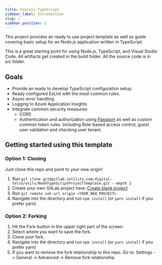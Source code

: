 ```yaml
---
title: Express TypeScript
sidebar_label: Introduction
slug: /
sidebar_position: 1
---
```


This project provides an ready to use project template as well as guide covering basic setup for an Node.js application written in TypeScript.

This is a great starting point for using Node.js, TypeScript, and Visual Studio Code. All artifacts get created in the build folder. All the source code is in src folder.

## Goals

* Provide an ready to develop TypeScript configuration setup.
* Ready configured EsLint with the most common rules.
* Async error handling.
* Logging to Azure Application Insights
* Integrate common security measures:
  * CORS
  * Authentication and authorization using [Passport](https://www.passportjs.org/) as well as custom common token rules. Including Role-based access control, guest user validation and checking user tenant.

## Getting started using this template

### Option 1: Cloning

Just clone this repo and point to your new origin!

1. Run `git clone git@gitlab.intility.com:digital-telco/utils/NodeTypeScriptProjectTemplate.git --depth 1`
2. Create your own GitLab project here: [Create blank project](https://gitlab.intility.com/projects/new#blank_project)
3. Run `git remote set-url origin <YOUR_NEW_PROJECT>`
4. Navigate into the directory and run `npm install` (or `yarn install` if you prefer yarn)

### Option 2: Forking

1. Hit the Fork-button in the upper right part of the screen.
2. Select where you want to save the fork.
3. Clone your fork.
4. Navigate into the directory and run `npm install` (or `yarn install` if you prefer yarn)
5. If you want to remove the fork relationship to this repo. Go to: Settings -> General -> Advanced -> Remove fork relationship
